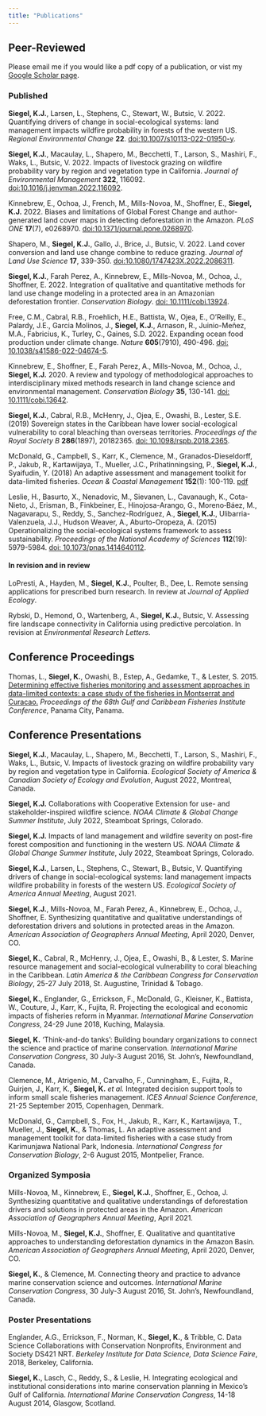 ```yaml
---
title: "Publications"
---
```


## Peer-Reviewed
Please email me if you would like a pdf copy of a publication, or vist my [Google Scholar page](https://scholar.google.com/citations?user=IhOqSsIAAAAJ&hl=en&oi=ao). 

### Published   
**Siegel, K.J.**, Larsen, L., Stephens, C., Stewart, W., Butsic, V. 2022. Quantifying drivers of change in social-ecological systems: land management impacts wildfire probability in forests of the western US. _Regional Environmental Change_ **22**. [doi:10.1007/s10113-022-01950-y](https://doi.org/10.1007/s10113-022-01950-y).

**Siegel, K.J.**, Macaulay, L., Shapero, M., Becchetti, T., Larson, S., Mashiri, F., Waks, L., Butsic, V. 2022. Impacts of
livestock grazing on wildfire probability vary by region and vegetation type in California. _Journal of Environmental Management_ **322**, 116092. [doi:10.1016/j.jenvman.2022.116092](https://doi.org/10.1016/j.jenvman.2022.116092).

Kinnebrew, E., Ochoa, J., French, M., Mills-Novoa, M., Shoffner, E., **Siegel, K.J.** 2022. Biases and limitations of Global Forest Change and author-generated land cover maps in detecting deforestation in the Amazon. _PLoS ONE_ **17**(7), e0268970. [doi:10.1371/journal.pone.0268970](https://doi.org/10.1371/journal.pone.0268970).

Shapero, M., **Siegel, K.J.**, Gallo, J., Brice, J., Butsic, V. 2022. Land cover conversion and land use change combine to reduce grazing. _Journal of Land Use Science_ **17**, 339-350. [doi:10.1080/1747423X.2022.2086311](https://doi.org/10.1080/1747423X.2022.2086311).

**Siegel, K.J.**, Farah Perez, A., Kinnebrew, E., Mills-Novoa, M., Ochoa, J., Shoffner, E. 2022. Integration of qualitative and quantitative methods for land use change modeling in a protected area in an Amazonian deforestation frontier. _Conservation Biology_. [doi: 10.1111/cobi.13924](https://doi.org/10.1111/cobi.13924).

Free, C.M., Cabral, R.B., Froehlich, H.E., Battista, W., Ojea, E., O'Reilly, E., Palardy, J.E., Garcia Molinos, J., **Siegel, K.J.**, Arnason, R., Juinio-Meñez, M.A., Fabricius, K., Turley, C., Gaines, S.D. 2022. Expanding ocean food production under climate change. _Nature_ **605**(7910), 490-496. [doi: 10.1038/s41586-022-04674-5](https://doi.org/10.1038/s41586-022-04674-5).

Kinnebrew, E., Shoffner, E., Farah Perez, A., Mills-Novoa, M., Ochoa, J., **Siegel, K.J.** 2020. A review and typology of methodological approaches to interdisciplinary mixed methods research in land change science and environmental management. _Conservation Biology_ **35**, 130-141. [doi: 10.1111/cobi.13642](https://doi.org/10.1111/cobi.13642).

**Siegel, K.J.**, Cabral, R.B., McHenry, J., Ojea, E., Owashi, B., Lester, S.E. (2019) Sovereign states in the Caribbean have lower social-ecological vulnerability to coral bleaching than overseas territories. _Proceedings of the Royal Society B_ **286**(1897), 20182365. [doi: 10.1098/rspb.2018.2365](https://doi.org/10.1098/rspb.2018.2365).

McDonald, G., Campbell, S., Karr, K., Clemence, M., Granados-Dieseldorff, P., Jakub, R., Kartawijaya, T., Mueller, J.C., Prihatinningsing, P., **Siegel, K.J.**, Syaifudin, Y. (2018) An adaptive assessment and management toolkit for data-limited fisheries. _Ocean & Coastal Management_ **152**(1): 100-119. [pdf](https://www.researchgate.net/profile/Stuart_Campbell19/publication/321443262_An_adaptive_assessment_and_management_toolkit_for_data-limited_fisheries/links/5c0e3b4c92851c39ebe24fcd/An-adaptive-assessment-and-management-toolkit-for-data-limited-fisheries.pdf)

Leslie, H., Basurto, X., Nenadovic, M., Sievanen, L., Cavanaugh, K., Cota-Nieto, J., Erisman, B., Finkbeiner, E., Hinojosa-Arango, G., Moreno‐Báez, M., Nagavarapu, S., Reddy, S., Sanchez-Rodríguez, A., **Siegel, K.J.**, Ulibarria-Valenzuela, J.J., Hudson Weaver, A., Aburto-Oropeza, A. (2015) Operationalizing the social-ecological systems framework to assess sustainability. _Proceedings of the National Academy of Sciences_ **112**(19): 5979-5984. [doi: 10.1073/pnas.1414640112](https://doi.org/10.1073/pnas.1414640112).

#### In revision and in review
LoPresti, A., Hayden, M., **Siegel, K.J.**, Poulter, B., Dee, L. Remote sensing applications for prescribed burn
research. In review at _Journal of Applied Ecology_.

Rybski, D., Hemond, O., Wartenberg, A., **Siegel, K.J.**, Butsic, V. Assessing fire landscape connectivity in California using predictive percolation. In revision at _Environmental Research Letters_.


## Conference Proceedings

Thomas, L., **Siegel, K.**, Owashi, B., Estep, A., Gedamke, T., & Lester, S. 2015. [Determining effective fisheries monitoring and assessment approaches in data-limited contexts: a case study of the fisheries in Montserrat and Curacao.](http://proceedings.gcfi.org/proceedings/determining-effective-fisheries-monitoring-and-assessment-approaches-in-data-limited-contexts-a-case-study-of-the-fisheries-in-montserrat-and-curacao/?_sf_s=thomas&_sfm_volume=68) *Proceedings of the 68th Gulf and Caribbean Fisheries Institute Conference*, Panama City, Panama.


## Conference Presentations
**Siegel, K.J.**, Macaulay, L., Shapero, M., Becchetti, T., Larson, S., Mashiri, F., Waks, L., Butsic, V. Impacts of livestock grazing on wildfire probability vary by region and vegetation type in California. *Ecological Society of America & Canadian Society of Ecology and Evolution*, August 2022, Montreal, Canada.

**Siegel, K.J.** Collaborations with Cooperative Extension for use- and stakeholder-inspired wildfire science. *NOAA Climate & Global Change Summer	Institute*, July 2022, Steamboat Springs, Colorado.

**Siegel, K.J.** Impacts of land management and wildfire severity on post-fire forest composition and functioning in the western US. *NOAA Climate & Global Change Summer	Institute*, July 2022, Steamboat Springs, Colorado.

**Siegel, K.J.**, Larsen, L., Stephens, C., Stewart, B., Butsic, V. Quantifying drivers of change in social-ecological systems: land management impacts wildfire probability in forests of the western US. *Ecological Society of America Annual Meeting*, August 2021.

**Siegel, K.J.**, Mills-Novoa, M., Farah Perez, A., Kinnebrew, E., Ochoa, J., Shoffner, E. Synthesizing quantitative and qualitative understandings of deforestation drivers and solutions in protected areas in the Amazon. *American Association of Geographers Annual Meeting*, April 2020, Denver, CO.

**Siegel, K.**, Cabral, R., McHenry, J., Ojea, E., Owashi, B., & Lester, S. Marine resource management and social-ecological vulnerability to coral bleaching in the Caribbean. *Latin America & the Caribbean Congress for Conservation Biology*, 25-27 July 2018, St. Augustine, Trinidad & Tobago.  

**Siegel, K.**, Englander, G., Errickson, F., McDonald, G., Kleisner, K., Battista, W., Couture, J., Karr, K., Fujita, R. Projecting the ecological and economic impacts of fisheries reform in Myanmar. *International Marine Conservation Congress*, 24-29 June 2018, Kuching, Malaysia.  

**Siegel, K.** 'Think-and-do tanks': Building boundary organizations to connect the science and practice of marine conservation. *International Marine Conservation Congress*, 30 July-3 August 2016, St. John's, Newfoundland, Canada.

Clemence, M., Atrigenio, M., Carvalho, F., Cunningham, E., Fujita, R., Guirjen, J., Karr, K., **Siegel, K.** *et al.* Integrated decision support tools to inform small scale fisheries management. *ICES Annual Science Conference*, 21-25 September 2015, Copenhagen, Denmark.

McDonald, G., Campbell, S., Fox, H., Jakub, R., Karr, K., Kartawijaya, T., Mueller, J., **Siegel, K.**, & Thomas, L. An adaptive assessment and management toolkit for data-limited fisheries with a case study from Karimunjawa National Park, Indonesia. *International Congress for Conservation Biology*, 2-6 August  2015, Montpelier, France.

### Organized Symposia

Mills-Novoa, M., Kinnebrew, E., **Siegel, K.J.**, Shoffner, E., Ochoa, J. Synthesizing quantitative and qualitative understandings of deforestation drivers and solutions in protected areas in the Amazon. *American Association of Geographers Annual Meeting*, April 2021.

Mills-Novoa, M., **Siegel, K.J.**, Shoffner, E. Qualitative and quantitative approaches to understanding deforestation dynamics in the Amazon Basin. *American Association of Geographers Annual Meeting*, April 2020, Denver, CO.

**Siegel, K.**, & Clemence, M. Connecting theory and practice to advance marine conservation science and outcomes. *International Marine Conservation Congress*, 30 July-3 August 2016, St. John's, Newfoundland, Canada.


### Poster Presentations

Englander, A.G., Errickson, F., Norman, K., **Siegel, K.**, & Tribble, C. Data Science Collaborations with Conservation Nonprofits, Environment and Society DS421 NRT. *Berkeley Institute for Data Science, Data Science Faire*, 2018, Berkeley, California.  

**Siegel, K.**, Lasch, C., Reddy, S., & Leslie, H. Integrating ecological and institutional considerations into marine conservation planning in Mexico's Gulf of California. *International Marine Conservation Congress*, 14-18 August 2014, Glasgow, Scotland.

